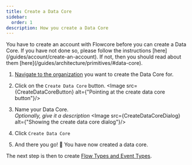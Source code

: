 ```yaml
---
title: Create a Data Core
sidebar:
  order: 1
description: How you create a Data Core
---
```




<Card title="Do you have an account?" icon="information">
    You have to create an account with Flowcore before you can create a Data Core.
    If you have not done so, please follow the instructions [here](/guides/account/create-an-account).
</Card>

<Card title="Do you know what a data core is?" icon="information">
    If not, then you should read about them [here](/guides/architecture/primitives/#data-core).
</Card>


1. [Navigate to the organization](/guides/organization/switch-between-organizations) you want to create the Data Core for.

2. Click on the `Create Data Core` button.
<Image src={CreateDataCoreButton} alt={"Pointing at the create data core button"}/>

3. Name your Data Core. <br/> _Optionally, give it a description_
<Image src={CreateDataCoreDialog} alt={"Showing the create data core dialog"}/>

4. Click `Create Data Core`

5. And there you go! 🎉 You have now created a data core.

The next step is then to create [Flow Types and Event Types](/guides/data-core/create-flow-types-and-event-types).